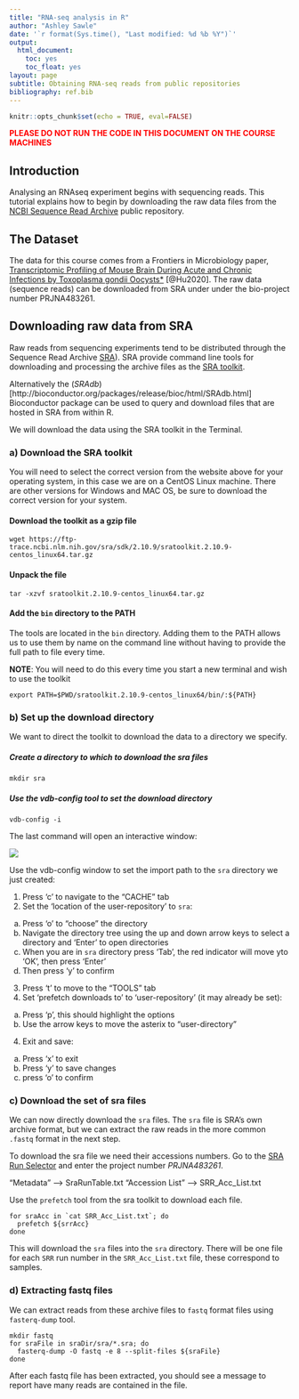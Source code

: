 ```yaml
---
title: "RNA-seq analysis in R"
author: "Ashley Sawle"
date: '`r format(Sys.time(), "Last modified: %d %b %Y")`'
output:
  html_document:
    toc: yes
    toc_float: yes
layout: page
subtitle: Obtaining RNA-seq reads from public repositories
bibliography: ref.bib
---
```


```r
knitr::opts_chunk$set(echo = TRUE, eval=FALSE)
```

<p style="color:red">**PLEASE DO NOT RUN THE CODE IN THIS DOCUMENT ON THE COURSE MACHINES**</p>

## Introduction

Analysing an RNAseq experiment begins with sequencing reads. This tutorial 
explains how to begin by downloading the raw data files from the [NCBI 
Sequence Read Archive](https://trace.ncbi.nlm.nih.gov/Traces/sra/) public 
repository.

## The Dataset

The data for this course comes from a Frontiers in Microbiology paper, [Transcriptomic 
Profiling of Mouse Brain During Acute and Chronic Infections by Toxoplasma gondii
Oocysts*](https://www.frontiersin.org/articles/10.3389/fmicb.2020.570903/full) 
[@Hu2020]. 
The raw data (sequence reads) can be downloaded from SRA under under the 
bio-project number PRJNA483261.

## Downloading     raw data from SRA

Raw reads from sequencing experiments tend to be distributed through the
Sequence Read Archive [SRA](https://trace.ncbi.nlm.nih.gov/Traces/sra/)). SRA
provide command line tools for downloading and processing the archive files as
the [SRA
toolkit](https://trace.ncbi.nlm.nih.gov/Traces/sra/sra.cgi?view=software).

Alternatively the 
(*SRAdb*)[http://bioconductor.org/packages/release/bioc/html/SRAdb.html] 
Bioconductor package can be used to query and download files that are hosted in 
SRA from within R. 

We will download the data using the SRA toolkit in the Terminal.

### a) Download the SRA toolkit

You will need to select the correct version from the website above for your
operating system, in this case we are on a CentOS Linux machine. There are other
versions for Windows and MAC OS, be sure to download the correct version for 
your system.

#### Download the toolkit as a gzip file

```
wget https://ftp-trace.ncbi.nlm.nih.gov/sra/sdk/2.10.9/sratoolkit.2.10.9-centos_linux64.tar.gz
```

#### Unpack the file

```
tar -xzvf sratoolkit.2.10.9-centos_linux64.tar.gz
```

#### Add the `bin` directory to the PATH

The tools are located in the `bin` directory. Adding them to the PATH allows us
to use them by name on the command line without having to provide the full path
to file every time.

**NOTE**: You will need to do this every time you start a new terminal and wish 
to use the toolkit

```
export PATH=$PWD/sratoolkit.2.10.9-centos_linux64/bin/:${PATH}
```

### b) Set up the download directory

We want to direct the toolkit to download the data to a directory we specify.

##### Create a directory to which to download the sra files

```
mkdir sra
```

##### Use the vdb-config tool to set the download directory

```
vdb-config -i 
```

The last command will open an interactive window:

![](images/vdb-config.1.png)

Use the vdb-config window to set the import path to the `sra` directory we just 
created:

1. Press 'c' to navigate to the "CACHE" tab
2. Set the 'location of the user-repository' to `sra`:
  a) Press 'o' to "choose" the directory
  b) Navigate the directory tree using the up and down arrow keys to select a 
    directory and 'Enter' to open directories
  c) When you are in `sra` directory press 'Tab', the red indicator will move 
     yto 'OK', then press 'Enter'
  d) Then press 'y' to confirm
3. Press 't' to move to the "TOOLS" tab
4. Set 'prefetch downloads to' to 'user-repository' (it may already be set):
  a) Press 'p', this should highlight the options
  b) Use the arrow keys to move the asterix to "user-directory"
4. Exit and save:
  a) Press 'x' to exit
  b) Press 'y' to save changes
  c) press 'o' to confirm

### c) Download the set of sra files

We can now directly download the `sra` files. The `sra` file is SRA's own
archive format, but we can extract the raw reads in the more common `.fastq`
format in the next step.

To download the sra file we need their accessions numbers. Go to the 
[SRA Run Selector](https://trace.ncbi.nlm.nih.gov/Traces/study/?go=home) and
enter the project number *PRJNA483261*. 

"Metadata" --> SraRunTable.txt
"Accession List" --> SRR_Acc_List.txt

Use the `prefetch` tool from the sra toolkit to download each file.

```
for sraAcc in `cat SRR_Acc_List.txt`; do
  prefetch ${srrAcc}  
done
```

This will download the `sra` files into the `sra` directory. There will be one
file for each `SRR` run number in the `SRR_Acc_List.txt` file, these correspond
to samples.

### d) Extracting fastq files

We can extract reads from these archive files to `fastq` format files using 
`fasterq-dump` tool.

```
mkdir fastq
for sraFile in sraDir/sra/*.sra; do
  fasterq-dump -O fastq -e 8 --split-files ${sraFile}
done
```

After each fastq file has been extracted, you should see a message to report
have many reads are contained in the file.

